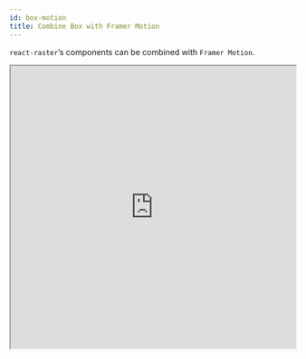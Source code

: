 ```yaml
---
id: box-motion
title: Combine Box with Framer Motion
---
```


`react-raster`’s components can be combined with `Framer Motion`.

<iframe 
    width="100%" 
    height="500px" 
    src="https://codesandbox.io/embed/react-raster-example-with-framer-motion-ddi0k?fontsize=14&hidenavigation=1&theme=dark&view=preview"
/>

